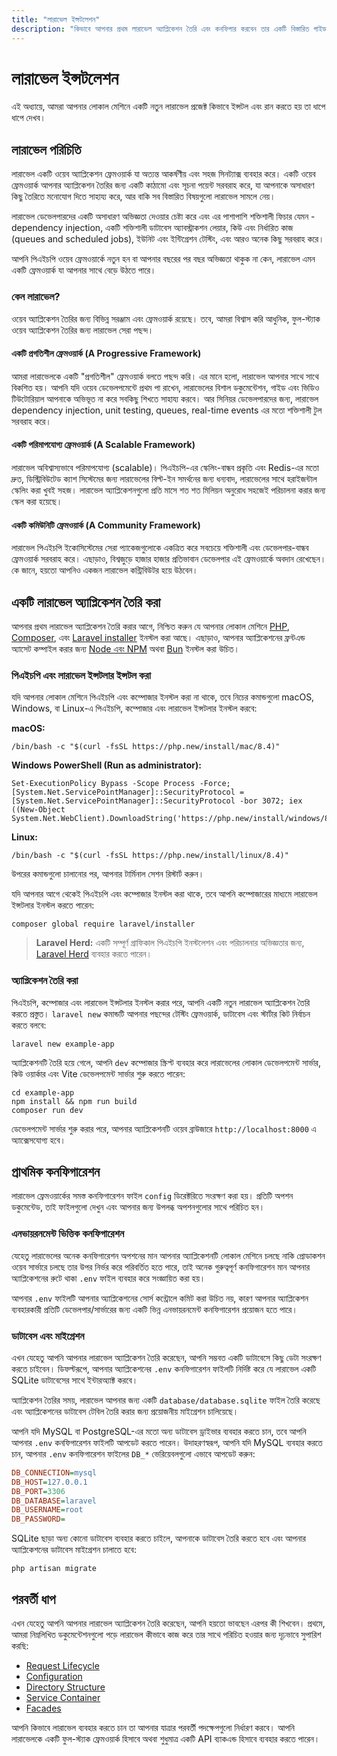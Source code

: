```yaml
---
title: "লারাভেল ইন্সটলেশন"
description: "কিভাবে আপনার প্রথম লারাভেল অ্যাপ্লিকেশন তৈরি এবং কনফিগার করবেন তার একটি বিস্তারিত গাইড।"
---
```


# লারাভেল ইন্সটলেশন

এই অধ্যায়ে, আমরা আপনার লোকাল মেশিনে একটি নতুন লারাভেল প্রজেক্ট কিভাবে ইন্সটল এবং রান করতে হয় তা ধাপে ধাপে দেখব।

## লারাভেল পরিচিতি

লারাভেল একটি ওয়েব অ্যাপ্লিকেশন ফ্রেমওয়ার্ক যা অত্যন্ত আকর্ষণীয় এবং সহজ সিনট্যাক্স ব্যবহার করে। একটি ওয়েব ফ্রেমওয়ার্ক আপনার অ্যাপ্লিকেশন তৈরির জন্য একটি কাঠামো এবং সূচনা পয়েন্ট সরবরাহ করে, যা আপনাকে অসাধারণ কিছু তৈরিতে মনোযোগ দিতে সাহায্য করে, আর বাকি সব বিস্তারিত বিষয়গুলো লারাভেল সামলে নেয়।

লারাভেল ডেভেলপারদের একটি অসাধারণ অভিজ্ঞতা দেওয়ার চেষ্টা করে এবং এর পাশাপাশি শক্তিশালী ফিচার যেমন - dependency injection, একটি শক্তিশালী ডাটাবেস অ্যাবস্ট্রাকশন লেয়ার, কিউ এবং নির্ধারিত কাজ (queues and scheduled jobs), ইউনিট এবং ইন্টিগ্রেশন টেস্টিং, এবং আরও অনেক কিছু সরবরাহ করে।

আপনি পিএইচপি ওয়েব ফ্রেমওয়ার্কে নতুন হন বা আপনার বছরের পর বছর অভিজ্ঞতা থাকুক না কেন, লারাভেল এমন একটি ফ্রেমওয়ার্ক যা আপনার সাথে বেড়ে উঠতে পারে।

### কেন লারাভেল?

ওয়েব অ্যাপ্লিকেশন তৈরির জন্য বিভিন্ন সরঞ্জাম এবং ফ্রেমওয়ার্ক রয়েছে। তবে, আমরা বিশ্বাস করি আধুনিক, ফুল-স্ট্যাক ওয়েব অ্যাপ্লিকেশন তৈরির জন্য লারাভেল সেরা পছন্দ।

#### একটি প্রগতিশীল ফ্রেমওয়ার্ক (A Progressive Framework)

আমরা লারাভেলকে একটি "প্রগতিশীল" ফ্রেমওয়ার্ক বলতে পছন্দ করি। এর মানে হলো, লারাভেল আপনার সাথে সাথে বিকশিত হয়। আপনি যদি ওয়েব ডেভেলপমেন্টে প্রথম পা রাখেন, লারাভেলের বিশাল ডকুমেন্টেশন, গাইড এবং ভিডিও টিউটোরিয়াল আপনাকে অভিভূত না করে সবকিছু শিখতে সাহায্য করবে। আর সিনিয়র ডেভেলপারদের জন্য, লারাভেল dependency injection, unit testing, queues, real-time events এর মতো শক্তিশালী টুল সরবরাহ করে।

#### একটি পরিমাপযোগ্য ফ্রেমওয়ার্ক (A Scalable Framework)

লারাভেল অবিশ্বাস্যভাবে পরিমাপযোগ্য (scalable)। পিএইচপি-এর স্কেলিং-বান্ধব প্রকৃতি এবং Redis-এর মতো দ্রুত, ডিস্ট্রিবিউটেড ক্যাশ সিস্টেমের জন্য লারাভেলের বিল্ট-ইন সমর্থনের জন্য ধন্যবাদ, লারাভেলের সাথে হরাইজন্টাল স্কেলিং করা খুবই সহজ। লারাভেল অ্যাপ্লিকেশনগুলো প্রতি মাসে শত শত মিলিয়ন অনুরোধ সহজেই পরিচালনা করার জন্য স্কেল করা হয়েছে।

#### একটি কমিউনিটি ফ্রেমওয়ার্ক (A Community Framework)

লারাভেল পিএইচপি ইকোসিস্টেমের সেরা প্যাকেজগুলোকে একত্রিত করে সবচেয়ে শক্তিশালী এবং ডেভেলপার-বান্ধব ফ্রেমওয়ার্ক সরবরাহ করে। এছাড়াও, বিশ্বজুড়ে হাজার হাজার প্রতিভাবান ডেভেলপার এই ফ্রেমওয়ার্কে অবদান রেখেছেন। কে জানে, হয়তো আপনিও একজন লারাভেল কন্ট্রিবিউটর হয়ে উঠবেন।

## একটি লারাভেল অ্যাপ্লিকেশন তৈরি করা

আপনার প্রথম লারাভেল অ্যাপ্লিকেশন তৈরি করার আগে, নিশ্চিত করুন যে আপনার লোকাল মেশিনে [PHP](https://php.net), [Composer](https://getcomposer.org), এবং [Laravel installer](https://github.com/laravel/installer) ইনস্টল করা আছে। এছাড়াও, আপনার অ্যাপ্লিকেশনের ফ্রন্টএন্ড অ্যাসেট কম্পাইল করার জন্য [Node এবং NPM](https://nodejs.org) অথবা [Bun](https://bun.sh/) ইনস্টল করা উচিত।

### পিএইচপি এবং লারাভেল ইন্সটলার ইন্সটল করা

যদি আপনার লোকাল মেশিনে পিএইচপি এবং কম্পোজার ইনস্টল করা না থাকে, তবে নিচের কমান্ডগুলো macOS, Windows, বা Linux-এ পিএইচপি, কম্পোজার এবং লারাভেল ইন্সটলার ইনস্টল করবে:

**macOS:**

```shell
/bin/bash -c "$(curl -fsSL https://php.new/install/mac/8.4)"
```

**Windows PowerShell (Run as administrator):**

```shell
Set-ExecutionPolicy Bypass -Scope Process -Force; [System.Net.ServicePointManager]::SecurityProtocol = [System.Net.ServicePointManager]::SecurityProtocol -bor 3072; iex ((New-Object System.Net.WebClient).DownloadString('https://php.new/install/windows/8.4'))
```

**Linux:**

```shell
/bin/bash -c "$(curl -fsSL https://php.new/install/linux/8.4)"
```

উপরের কমান্ডগুলো চালানোর পর, আপনার টার্মিনাল সেশন রিস্টার্ট করুন।

যদি আপনার আগে থেকেই পিএইচপি এবং কম্পোজার ইনস্টল করা থাকে, তবে আপনি কম্পোজারের মাধ্যমে লারাভেল ইন্সটলার ইনস্টল করতে পারেন:

```shell
composer global require laravel/installer
```

> **Laravel Herd:** একটি সম্পূর্ণ গ্রাফিকাল পিএইচপি ইনস্টলেশন এবং পরিচালনার অভিজ্ঞতার জন্য, [Laravel Herd](#installation-using-herd) ব্যবহার করতে পারেন।

### অ্যাপ্লিকেশন তৈরি করা

পিএইচপি, কম্পোজার এবং লারাভেল ইন্সটলার ইনস্টল করার পরে, আপনি একটি নতুন লারাভেল অ্যাপ্লিকেশন তৈরি করতে প্রস্তুত। `laravel new` কমান্ডটি আপনার পছন্দের টেস্টিং ফ্রেমওয়ার্ক, ডাটাবেস এবং স্টার্টার কিট নির্বাচন করতে বলবে:

```shell
laravel new example-app
```

অ্যাপ্লিকেশনটি তৈরি হয়ে গেলে, আপনি `dev` কম্পোজার স্ক্রিপ্ট ব্যবহার করে লারাভেলের লোকাল ডেভেলপমেন্ট সার্ভার, কিউ ওয়ার্কার এবং Vite ডেভেলপমেন্ট সার্ভার শুরু করতে পারেন:

```shell
cd example-app
npm install && npm run build
composer run dev
```

ডেভেলপমেন্ট সার্ভার শুরু করার পরে, আপনার অ্যাপ্লিকেশনটি ওয়েব ব্রাউজারে `http://localhost:8000` এ অ্যাক্সেসযোগ্য হবে।

## প্রাথমিক কনফিগারেশন

লারাভেল ফ্রেমওয়ার্কের সমস্ত কনফিগারেশন ফাইল `config` ডিরেক্টরিতে সংরক্ষণ করা হয়। প্রতিটি অপশন ডকুমেন্টেড, তাই ফাইলগুলো দেখুন এবং আপনার জন্য উপলব্ধ অপশনগুলোর সাথে পরিচিত হন।

### এনভায়রনমেন্ট ভিত্তিক কনফিগারেশন

যেহেতু লারাভেলের অনেক কনফিগারেশন অপশনের মান আপনার অ্যাপ্লিকেশনটি লোকাল মেশিনে চলছে নাকি প্রোডাকশন ওয়েব সার্ভারে চলছে তার উপর নির্ভর করে পরিবর্তিত হতে পারে, তাই অনেক গুরুত্বপূর্ণ কনফিগারেশন মান আপনার অ্যাপ্লিকেশনের রুটে থাকা `.env` ফাইল ব্যবহার করে সংজ্ঞায়িত করা হয়।

আপনার `.env` ফাইলটি আপনার অ্যাপ্লিকেশনের সোর্স কন্ট্রোলে কমিট করা উচিত নয়, কারণ আপনার অ্যাপ্লিকেশন ব্যবহারকারী প্রতিটি ডেভেলপার/সার্ভারের জন্য একটি ভিন্ন এনভায়রনমেন্ট কনফিগারেশন প্রয়োজন হতে পারে।

### ডাটাবেস এবং মাইগ্রেশন

এখন যেহেতু আপনি আপনার লারাভেল অ্যাপ্লিকেশন তৈরি করেছেন, আপনি সম্ভবত একটি ডাটাবেসে কিছু ডেটা সংরক্ষণ করতে চাইবেন। ডিফল্টরূপে, আপনার অ্যাপ্লিকেশনের `.env` কনফিগারেশন ফাইলটি নির্দিষ্ট করে যে লারাভেল একটি SQLite ডাটাবেসের সাথে ইন্টারঅ্যাক্ট করবে।

অ্যাপ্লিকেশন তৈরির সময়, লারাভেল আপনার জন্য একটি `database/database.sqlite` ফাইল তৈরি করেছে এবং অ্যাপ্লিকেশনের ডাটাবেস টেবিল তৈরি করার জন্য প্রয়োজনীয় মাইগ্রেশন চালিয়েছে।

আপনি যদি MySQL বা PostgreSQL-এর মতো অন্য ডাটাবেস ড্রাইভার ব্যবহার করতে চান, তবে আপনি আপনার `.env` কনফিগারেশন ফাইলটি আপডেট করতে পারেন। উদাহরণস্বরূপ, আপনি যদি MySQL ব্যবহার করতে চান, আপনার `.env` কনফিগারেশন ফাইলের `DB_*` ভেরিয়েবলগুলো এভাবে আপডেট করুন:

```ini
DB_CONNECTION=mysql
DB_HOST=127.0.0.1
DB_PORT=3306
DB_DATABASE=laravel
DB_USERNAME=root
DB_PASSWORD=
```

SQLite ছাড়া অন্য কোনো ডাটাবেস ব্যবহার করতে চাইলে, আপনাকে ডাটাবেস তৈরি করতে হবে এবং আপনার অ্যাপ্লিকেশনের ডাটাবেস মাইগ্রেশন চালাতে হবে:

```shell
php artisan migrate
```

## পরবর্তী ধাপ

এখন যেহেতু আপনি আপনার লারাভেল অ্যাপ্লিকেশন তৈরি করেছেন, আপনি হয়তো ভাবছেন এরপর কী শিখবেন। প্রথমে, আমরা নিম্নলিখিত ডকুমেন্টেশনগুলো পড়ে লারাভেল কীভাবে কাজ করে তার সাথে পরিচিত হওয়ার জন্য দৃঢ়ভাবে সুপারিশ করছি:

- [Request Lifecycle](/docs/12.x/lifecycle)
- [Configuration](/docs/12.x/configuration)
- [Directory Structure](/docs/12.x/structure)
- [Service Container](/docs/12.x/container)
- [Facades](/docs/12.x/facades)

আপনি কিভাবে লারাভেল ব্যবহার করতে চান তা আপনার যাত্রার পরবর্তী পদক্ষেপগুলো নির্ধারণ করবে। আপনি লারাভেলকে একটি ফুল-স্ট্যাক ফ্রেমওয়ার্ক হিসাবে অথবা শুধুমাত্র একটি API ব্যাকএন্ড হিসাবে ব্যবহার করতে পারেন।
